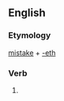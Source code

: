 ==English==

===Etymology===
[[mistake]] + [[-eth]]

===Verb===
{{head|en|verb form}}

# {{en-archaic third-person singular of|mistake}}